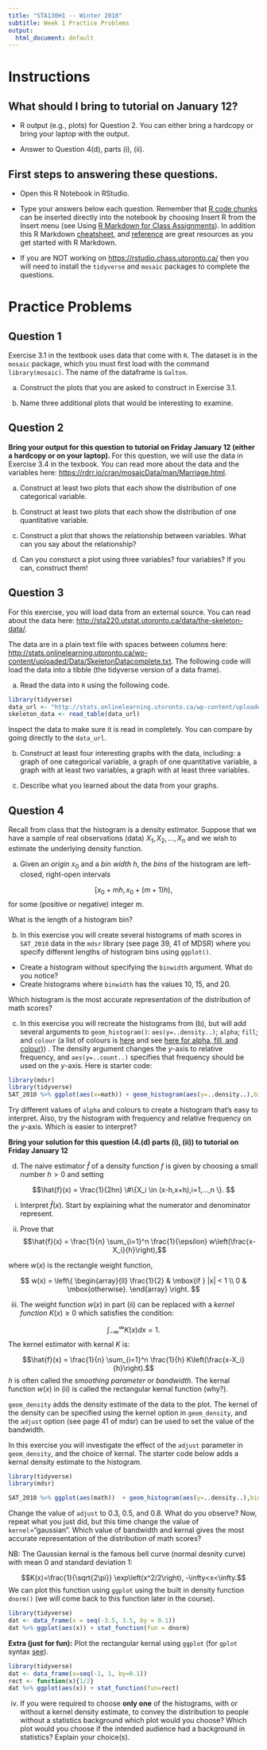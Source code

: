 ```yaml
---
title: "STA130H1 -- Winter 2018"
subtitle: Week 1 Practice Problems
output:
  html_document: default
---
```


# Instructions

## What should I bring to tutorial on January 12?

- R output (e.g., plots) for Question 2.  You can either bring a hardcopy or bring your laptop with the output.

- Answer to Question 4(d), parts (i), (ii).

## First steps to answering these questions.

- Open this R Notebook in RStudio.

- Type your answers below each question.  Remember that [R code chunks](http://rmarkdown.rstudio.com/authoring_rcodechunks.html) can be inserted directly into the notebook by choosing Insert R from the Insert menu (see Using [R Markdown for Class Assignments](https://ntaback.github.io/UofT_STA130/Rmarkdownforclassreports.html)). In addition this R Markdown [cheatsheet](http://www.rstudio.com/wp-content/uploads/2016/03/rmarkdown-cheatsheet-2.0.pdf), and [reference](http://www.rstudio.com/wp-content/uploads/2015/03/rmarkdown-reference.pdf) are great resources as you get started with R Markdown. 

- If you are NOT working on <https://rstudio.chass.utoronto.ca/> then you will need to install the `tidyverse` and `mosaic` packages to complete the questions.

# Practice Problems

## Question 1
Exercise 3.1 in the textbook uses data that come with `R`.  The dataset is in the `mosaic` package, which you must first load with the command `library(mosaic)`.
The name of the dataframe is `Galton`.  

   a. Construct the plots that you are asked to construct in Exercise 3.1.    

   b. Name three additional plots that would be interesting to examine.  

## Question 2

**Bring your output for this question to tutorial on Friday January 12 (either a hardcopy or on your laptop). **
For this question, we will use the data in Exercise 3.4 in the texbook.  You can read more about the data and the variables here:  [https://rdrr.io/cran/mosaicData/man/Marriage.html](https://rdrr.io/cran/mosaicData/man/Marriage.html).
  

a. Construct at least two plots that each show the distribution of one categorical variable.
  
b. Construct at least two plots that each show the distribution of one quantitative variable.
  
c. Construct a plot that shows the relationship between variables.  What can you say about the relationship?
  
d. Can you consturct a plot using three variables?  four variables?  If you can, construct them!

## Question 3
    
For this exercise, you will load data from an external source.  You can read about the data here: [http://sta220.utstat.utoronto.ca/data/the-skeleton-data/](http://sta220.utstat.utoronto.ca/data/the-skeleton-data/).  

The data are in a plain text file with spaces between columns here: [http://stats.onlinelearning.utoronto.ca/wp-content/uploaded/Data/SkeletonDatacomplete.txt](http://stats.onlinelearning.utoronto.ca/wp-content/uploaded/Data/SkeletonDatacomplete.txt).  The following code will load the data into a tibble (the tidyverse version of a data frame).

a. Read the data into `R` using the following code.  


```r
library(tidyverse)
data_url <- "http://stats.onlinelearning.utoronto.ca/wp-content/uploaded/Data/SkeletonDatacomplete.txt"
skeleton_data <- read_table(data_url)
```

Inspect the data to make sure it is read in completely.  You can compare by going directly to the `data_url`.  


b. Construct at least four interesting graphs with the data, including: a graph of one categorical variable, a graph of one quantitative variable, a graph with at least two variables, a graph with at least three variables.  

c. Describe what you learned about the data from your graphs.



## Question 4

Recall from class that the histogram is a density estimator. Suppose that we have a sample of real observations (data) $X_1,X_2, \ldots,X_n$ and we wish to estimate the underlying density function. 

(a) Given an _origin_ $x_0$ and a _bin width_ $h$, the _bins_ of the histogram are left-closed, right-open intervals

$$\left[x_0+mh,x_0+(m+1)h \right),$$
for some (positive or negative) integer $m$.

What is the length of a histogram bin?

(b) In this exercise you will create several histograms of math scores in `SAT_2010` data in the `mdsr` library (see page 39, 41 of MDSR) where you specify different lengths of histogram bins using `ggplot()`.

- Create a histogram without specifying the `binwidth` argument.  What do you notice?
- Create histograms where `binwidth` has the values 10, 15, and 20. 

Which histogram is the most accurate representation of the distribution of math scores?


(c)  In this exercise you will recreate the histograms from (b), but will add several arguments to `geom_histogram()`: `aes(y=..density..)`; `alpha`; `fill`; and `colour` (a list of colours is [here](http://www.stat.columbia.edu/~tzheng/files/Rcolor.pdf) and see [here for alpha, fill, and colour](http://ggplot2.tidyverse.org/reference/aes_colour_fill_alpha.html))) .  The density argument changes the $y$-axis to relative frequency, and `aes(y=..count..)` specifies that frequency should be used on the $y$-axis.  Here is starter code:

```r
library(mdsr)
library(tidyverse)
SAT_2010 %>% ggplot(aes(x=math)) + geom_histogram(aes(y=..density..),binwidth = 10,fill="darkgrey",colour="black",alpha=.1) 
```

Try different values of `alpha` and colours to create a histogram that's easy to interpret.  Also, try the histogram with frequency and relative frequency on the $y$-axis.  Which is easier to interpret?  

**Bring your solution for this question (4.(d) parts (i), (ii)) to tutorial on Friday January 12**

(d) The naive estimator $\hat f$ of a density function $f$ is given by choosing a small number $h>0$ and setting

$$\hat{f}(x) = \frac{1}{2hn} \#\{X_i \in (x-h,x+h),i=1,...,n \}. $$


(i) Interpret $\hat f(x)$.  Start by explaining what the numerator and denominator represent.

(ii)  Prove that $$\hat{f}(x) = \frac{1}{n} \sum_{i=1}^n \frac{1}{\epsilon} w\left(\frac{x-X_i}{h}\right),$$

where $w(x)$ is the rectangle weight function, 

$$ w(x) =
\left\{
	\begin{array}{ll}
		\frac{1}{2}  & \mbox{if } |x| < 1 \\
		0 & \mbox{otherwise}.
	\end{array}
\right. $$

(iii)  The weight function $w(x)$ in part (ii) can be replaced with a *kernel function* $K(x) \ge 0$ which satisfies the condition: 

$$\int_{-\infty}^{\infty}K(x)dx=1. $$  The kernel estimator with kernal $K$ is:

$$\hat{f}(x) = \frac{1}{n} \sum_{i=1}^n \frac{1}{h} K\left(\frac{x-X_i}{h}\right).$$
$h$ is often called the *smoothing parameter* or *bandwidth*.  The kernal function $w(x)$ in (ii) is called the rectangular kernal function (why?).  

`geom_density` adds the density estimate of the data to the plot.  The kernel of the density can be specified using the kernel option in `geom_density`, and the `adjust` option (see page 41 of mdsr) can be used to set the value of the bandwidth.  

In this exercise you will investigate the effect of the `adjust` parameter in `geom_density`, and the choice of kernal.  The starter code below adds a kernal density estimate to the histogram.  

```r
library(tidyverse)
library(mdsr)

SAT_2010 %>% ggplot(aes(math))  + geom_histogram(aes(y=..density..),binwidth = 10,fill="gold1",colour="goldenrod2",alpha=0.6) +theme_minimal() + geom_density(kernel="rectangular",colour="red",adjust=.1)
```
Change the value of `adjust` to 0.3, 0.5, and 0.8.  What do you observe?  Now, repeat what you just did, but this time change the value of `kernel`="gaussian".  Which value of bandwidth and kernal gives the most accurate representation of the distribution of math scores? 

NB:  The Gaussian kernal is the famous bell curve (normal desnity curve) with mean 0 and standard deviation 1:

$$K(x)=\frac{1}{\sqrt{2\pi}} \exp\left(x^2/2\right), -\infty<x<\infty.$$
We can plot this function using `ggplot` using the built in density function `dnorm()` (we will come back to this function later in the course).

```r
library(tidyverse)
dat <- data_frame(x = seq(-3.5, 3.5, by = 0.1))
dat %>% ggplot(aes(x)) + stat_function(fun = dnorm)
```

__Extra (just for fun):__  Plot the rectangular kernal using `ggplot` (for `gplot` syntax [see](http://ggplot2.tidyverse.org/reference/stat_function.html)).

```r
library(tidyverse)
dat <- data_frame(x=seq(-1, 1, by=0.1))
rect <- function(x){1/2}
dat %>% ggplot(aes(x)) + stat_function(fun=rect)
```


(iv) If you were required to choose __only one__ of the histograms, with or without a kernel density estimate, to convey the distribution to people without a statistics background which plot would you choose?  Which plot would you choose if the intended audience had a background in statistics?  Explain your choice(s).
